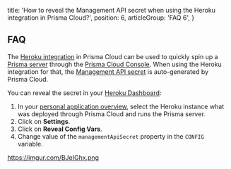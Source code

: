   title: 'How to reveal the Management API secret when using the Heroku integration in Prisma Cloud?',
  position: 6,
  articleGroup: 'FAQ 6',
}

## FAQ

The [Heroku integration](https://www.prisma.io/blog/heroku-integration-homihof6eifi) in Prisma Cloud can be used to quickly spin up a [Prisma server](/prisma-server) through the [Prisma Cloud Console](https://app.prisma.io/). When using the Heroku integration for that, the [Management API secret](kke4#management-api-secret) is auto-generated by Prisma Cloud. 

You can reveal the secret in your [Heroku Dashboard](https://dashboard.heroku.com/):

1. In your [personal application overview](https://dashboard.heroku.com/apps), select the Heroku instance what was deployed through Prisma Cloud and runs the Prisma server.
1. Click on **Settings**.
1. Click on **Reveal Config Vars**.
1. Change value of the `managementApiSecret` property in the `CONFIG` variable.

https://imgur.com/BJeIGhx.png